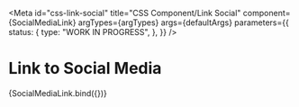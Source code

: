 <!-- @license CC0-1.0 -->


<Meta
  id="css-link-social"
  title="CSS Component/Link Social"
  component={SocialMediaLink}
  argTypes={argTypes}
  args={defaultArgs}
  parameters={{
    status: {
      type: "WORK IN PROGRESS",
    },
  }}
/>

# Link to Social Media

<Canvas>
  <Story name="Default" args={exampleArgs}>
    {SocialMediaLink.bind({})}
  </Story>
</Canvas>

<ArgsTable story="Default" />
